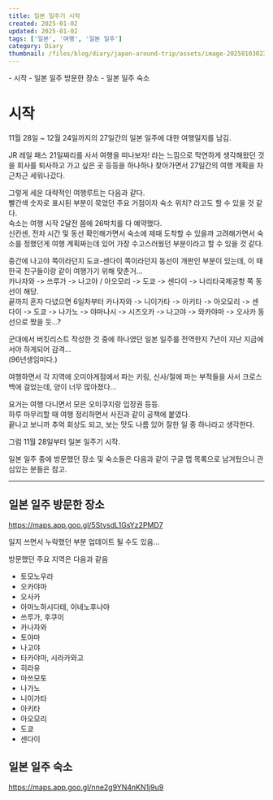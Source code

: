 ```yaml
---  
title: 일본 일주기 시작  
created: 2025-01-02  
updated: 2025-01-02  
tags: ['일본', '여행', '일본 일주']  
category: Diary  
thumbnail: /files/blog/diary/japan-around-trip/assets/image-20250103023827664.png  
---
```


<TableOfContents client:visible>
- 시작
  - 일본 일주 방문한 장소
  - 일본 일주 숙소
</TableOfContents>

# 시작  
  
11월 28일 ~ 12월 24일까지의 27일간의 일본 일주에 대한 여행일지를 남김.  
  
JR 레일 패스 21일짜리를 사서 여행을 떠나보자! 라는 느낌으로 막연하게 생각해왔던 것을 회사를 퇴사하고 가고 싶은 곳 등등을 하나하나 찾아가면서 27일간의 여행 계획을 차근차근 세워나갔다.  
  
그렇게 세운 대략적인 여행루트는 다음과 같다.  
빨간색 숫자로 표시된 부분이 묵었던 주요 거점이자 숙소 위치? 라고도 할 수 있을 것 같다.  
숙소는 여행 시작 2달전 쯤에 26박치를 다 예약했다.  
신칸센, 전차 시간 및 동선 확인해가면서 숙소에 제때 도착할 수 있을까 고려해가면서 숙소를 정했던게 여행 계획짜는데 있어 가장 수고스러웠던 부분이라고 할 수 있을 것 같다.  
  
중간에 나고야 쪽이라던지 도쿄-센다이 쪽이라던지 동선이 개판인 부분이 있는데, 이 때 한국 친구들이랑 같이 여행가기 위해 맞춘거...  
카나자와 -> 쓰루가 -> 나고야 / 아오모리 -> 도쿄 -> 센다이 -> 나리타국제공항 쪽 동선이 해당.  
끝까지 혼자 다녔으면 6일차부터 카나자와 -> 니이가타 -> 아키타 -> 아오모리 -> 센다이 -> 도쿄 -> 나가노 -> 야마나시 -> 시즈오카 -> 나고야 -> 와카야마 -> 오사카 동선으로 짰을 듯...?  
  
<ImageLoader src="/files/blog/diary/japan-around-trip/assets/image-20250103023827664.png" alt="image-20250103023827664" />  
  
군대에서 버킷리스트 작성한 것 중에 하나였던 일본 일주를 전역한지 7년이 지난 지금에서야 하게되어 감격…  
(96년생임미다.)  
  
여행하면서 각 지역에 오미야게점에서 파는 키링, 신사/절에 파는 부적들을 사서 크로스백에 걸었는데, 양이 너무 많아졌다...  
  
<ImageLoader src="/files/blog/diary/japan-around-trip/assets/image-20250106011733489.png" alt="image-20250106011733489" />  
  
요거는 여행 다니면서 모은 오미쿠지랑 입장권 등등.  
하루 마무리할 때 여행 정리하면서 사진과 같이 공책에 붙였다.  
끝나고 보니까 추억 회상도 되고, 보는 맛도 나름 있어 잘한 일 중 하나라고 생각한다.  
  
<ImageLoader src="/files/blog/diary/japan-around-trip/assets/image-20250106011724165.png" alt="image-20250106011724165" />  
  
그럼 11월 28일부터 일본 일주기 시작.  
  
일본 일주 중에 방문했던 장소 및 숙소들은 다음과 같이 구글 맵 목록으로 남겨뒀으니 관심있는 분들은 참고.  
  
  
---  
  
## 일본 일주 방문한 장소  
  
https://maps.app.goo.gl/5StvsdL1GsYz2PMD7  
  
일지 쓰면서 누락했던 부분 업데이트 될 수도 있음...  
  
방문했던 주요 지역은 다음과 같음  
  
- 토모노우라  
- 오카야마  
- 오사카  
- 아마노하시다테, 이네노후나야  
- 쓰루가, 후쿠이  
- 카나자와  
- 토야마  
- 나고야  
- 타카야마, 시라카와고  
- 히라유  
- 마쓰모토  
- 나가노  
- 니이가타  
- 아키타  
- 아오모리  
- 도쿄  
- 센다이  
  
## 일본 일주 숙소  
  
https://maps.app.goo.gl/nne2g9YN4nKN1j9u9  
  

